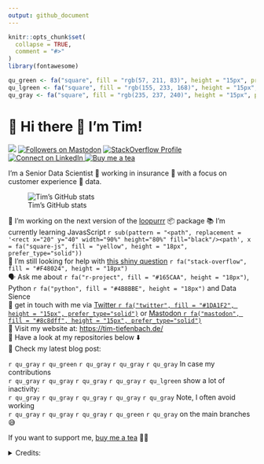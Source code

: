 ```yaml
---
output: github_document
---
```


<!-- README.md is generated from README.Rmd. Please edit that file -->

```r
knitr::opts_chunk$set(
  collapse = TRUE,
  comment = "#>"
)
library(fontawesome)

qu_green <- fa("square", fill = "rgb(57, 211, 83)", height = "15px", prefer_type="solid")
qu_lgreen <- fa("square", fill = "rgb(155, 233, 168)", height = "15px", prefer_type="solid")
qu_gray <- fa("square", fill = "rgb(235, 237, 240)", height = "15px", prefer_type="solid")
```

# 📢 Hi there 👋 I'm Tim!

<!-- badges: start -->

[<img src="https://img.shields.io/badge/dynamic/json?url=https://raw.githubusercontent.com/TimTeaFan/dynamicTwitterHeader/main/data/followers&label=Twitter&query=$.data.followers&style=social&logo=Twitter">](https://twitter.com/timteafan/status/1511034067344572422?s=21)
<a rel="me" href="https://fosstodon.org/@TimTeaFan"><img src="https://img.shields.io/mastodon/follow/109529514106713499?domain=https%3A%2F%2Ffosstodon.org&amp;label=Mastodon%20&amp;style=social" alt="Followers on Mastodon"/></a>
<a href="https://stackoverflow.com/users/9349302/timteafan" target="blank"><img src="https://img.shields.io/stackexchange/stackoverflow/r/9349302?label=Reputation&amp;logo=StackOverflow&amp;logoColor=orange&amp;style=social" alt="StackOverflow Profile"/></a>
<a href="https://www.linkedin.com/in/timtiefenbach" target="blank"><img src="https://shields.io/badge/Connect-0A66C2?logo=linkedin&amp;logoColor=white" alt="Connect on LinkedIn"/>
</a>
[![Buy me a tea](README_files/figure-gfm/buymeatea6.svg)](https://www.buymeacoffee.com/timteafan)
<!-- badges: end -->

I’m a Senior Data Scientist 🥼 working in insurance 📝 with a focus on customer experience 🤗 data.


![Tim's GitHub stats](https://github-readme-stats-sigma-five.vercel.app/api?username=timteafan&theme=tokyonight&bg_color=00000000&show_icons=true)

🔨 I'm working on the next version of the [loopurrr](https://github.com/TimTeaFan/loopurrr/) 📦 package
📚 I'm currently learning JavasScript `r sub(pattern = "<path", replacement = '<rect x="20" y="40" width="90%" height="80%" fill="black"/><path', x = fa("square-js", fill = "yellow", height = "18px", prefer_type="solid"))`
<br>
🤔 I'm still looking for help with [this shiny question](https://stackoverflow.com/questions/59382931/embed-an-external-shiny-app-in-another-vanilla-shiny-app) `r fa("stack-overflow", fill = "#F48024", height = "18px")`
<br>
🗣️ Ask me about `r fa("r-project", fill = "#165CAA", height = "18px")`, Python `r fa("python", fill = "#4B8BBE", height = "18px")` and Data Sience
<br>
💬 get in touch with me via <a href="https://www.twitter.com/timteafan">Twitter `r fa("twitter", fill = "#1DA1F2", height = "15px", prefer_type="solid")`</a> or <a rel="me" href="https://fosstodon.org/@TimTeaFan">Mastodon `r fa("mastodon", fill = "#8c8dff", height = "15px", prefer_type="solid")`</a>
<br>
🔗 Visit my website at: <https://tim-tiefenbach.de/>
<br>
📢 Have a look at my repositories below ⬇️
<br>
📖 Check my latest blog post:
<!-- BLOG-POST-LIST:START -->
<!-- BLOG-POST-LIST:END -->

`r qu_gray` `r qu_green` `r qu_gray` `r qu_gray` `r qu_gray` In case my contributions<br> `r qu_gray` `r qu_gray` `r qu_gray` `r qu_gray` `r qu_lgreen` show a lot of inactivity:<br> `r qu_gray` `r qu_gray` `r qu_gray` `r qu_gray` `r qu_gray` Note, I often avoid working<br> `r qu_gray` `r qu_gray` `r qu_gray` `r qu_green` `r qu_gray` on the main branches 😅

If you want to support me, [buy me a tea](https://www.buymeacoffee.com/timteafan) 🍵😋

<details>
  <summary>
  Credits:
  </summary>
    <p>
    <small>The "green tea" logo in the "buy me a tea" badge above was created by FELIX FX from <a href="https://thenounproject.com/icon/green-tea-1741538/" target="_blank" title="green tea Icons">Noun Project</a> and is licensed under <a href="https://creativecommons.org/licenses/by/3.0/" target="_blank">CC BY 3.0</a></small>
    </p>
  </details>
